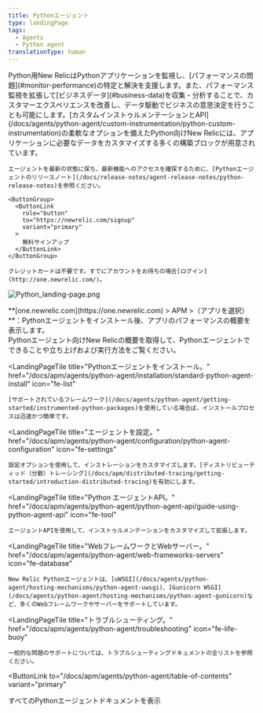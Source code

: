 ```yaml
---
title: Pythonエージェント
type: landingPage
tags:
  - Agents
  - Python agent
translationType: human
---
```


<LandingPageHero>
  <HeroContent>
    Python用New RelicはPythonアプリケーションを監視し、[パフォーマンスの問題](#monitor-performance)の特定と解決を支援します。また、パフォーマンス監視を拡張して[ビジネスデータ](#business-data)を収集・分析することで、カスタマーエクスペリエンスを改善し、データ駆動でビジネスの意思決定を行うことも可能にします。[カスタムインストゥルメンテーションとAPI](/docs/agents/python-agent/custom-instrumentation/python-custom-instrumentation)の柔軟なオプションを備えたPython向けNew Relicには、アプリケーションに必要なデータをカスタマイズする多くの構築ブロックが用意されています。

    エージェントを最新の状態に保ち、最新機能へのアクセスを確保するために、[Pythonエージェントのリリースノート](/docs/release-notes/agent-release-notes/python-release-notes)を参照ください。

    <ButtonGroup>
      <ButtonLink
        role="button"
        to="https://newrelic.com/signup"
        variant="primary"
      >
        無料サインアップ
      </ButtonLink>
    </ButtonGroup>

    クレジットカードは不要です。すでにアカウントをお持ちの場合[ログイン](http://one.newrelic.com/)。
  </HeroContent>

  ![Python_landing-page.png](./images/Python_landing-page.png "Python_landing-page.png")

  <figcaption>
    **[one.newrelic.com](https://one.newrelic.com) > APM >（アプリを選択）**：Pythonエージェントをインストール後、アプリのパフォーマンスの概要を表示します。
  </figcaption>
</LandingPageHero>

<LandingPageTileGrid>
  <LandingPageTile
    title="始めてみましょう。"
    href="/docs/apm/agents/python-agent/getting-started/introduction-new-relic-python"
    icon="fe-terminal"
  >
    Pythonエージェント向けNew Relicの概要を取得して、Pythonエージェントでできることや立ち上げおよび実行方法をご覧ください。
  </LandingPageTile>

  <LandingPageTile
    title="Pythonエージェントをインストール。"
    href="/docs/apm/agents/python-agent/installation/standard-python-agent-install"
    icon="fe-list"
  >
    [サポートされているフレームワーク](/docs/agents/python-agent/getting-started/instrumented-python-packages)を使用している場合ば、インストールプロセスは迅速かつ簡単です。
  </LandingPageTile>

  <LandingPageTile
    title="エージェントを設定。"
    href="/docs/apm/agents/python-agent/configuration/python-agent-configuration"
    icon="fe-settings"
  >
    設定オプションを使用して、インストレーションをカスタマイズします。[ディストリビューティッド（分散）トレーシング](/docs/apm/distributed-tracing/getting-started/introduction-distributed-tracing)を有効にします。
  </LandingPageTile>

  <LandingPageTile
    title="Python エージェントAPI。"
    href="/docs/apm/agents/python-agent/python-agent-api/guide-using-python-agent-api"
    icon="fe-tool"
  >
    エージェントAPIを使用して、インストゥルメンテーションをカスタマイズして拡張します。
  </LandingPageTile>

  <LandingPageTile
    title="WebフレームワークとWebサーバー。"
    href="/docs/apm/agents/python-agent/web-frameworks-servers"
    icon="fe-database"
  >
    New Relic Pythonエージェントは、[uWSGI](/docs/agents/python-agent/hosting-mechanisms/python-agent-uwsgi)、[Gunicorn WSGI](/docs/agents/python-agent/hosting-mechanisms/python-agent-gunicorn)など、多くのWebフレームワークやサーバーをサポートしています。
  </LandingPageTile>

  <LandingPageTile
    title="トラブルシューティング。"
    href="/docs/apm/agents/python-agent/troubleshooting"
    icon="fe-life-buoy"
  >
    一般的な問題のサポートについては、トラブルシューティングドキュメントの全リストを参照ください。
  </LandingPageTile>
</LandingPageTileGrid>

<ButtonLink
  to="/docs/apm/agents/python-agent/table-of-contents"
  variant="primary"
>
  すべてのPythonエージェントドキュメントを表示
</ButtonLink>